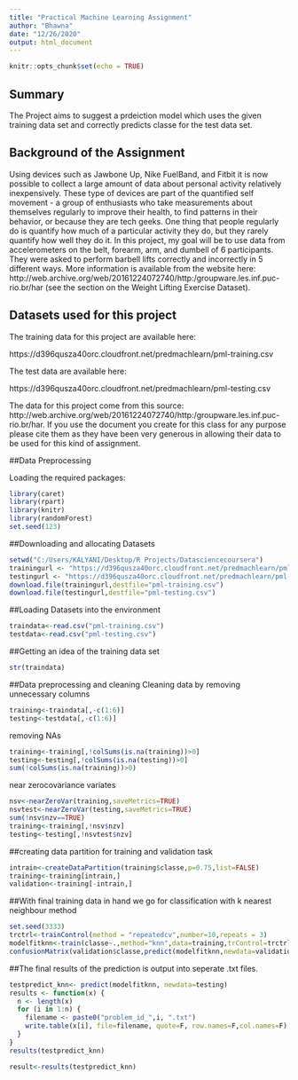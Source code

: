 ```yaml
---
title: "Practical Machine Learning Assignment"
author: "Bhawna"
date: "12/26/2020"
output: html_document
---
```


```r
knitr::opts_chunk$set(echo = TRUE)
```

## Summary
The Project aims to suggest a prdeiction model which uses the given training  data set and correctly predicts classe for the test data set.

## Background of the Assignment
Using devices such as Jawbone Up, Nike FuelBand, and Fitbit it is now possible to collect a large amount of data about personal activity relatively inexpensively. These type of devices are part of the quantified self movement - a group of enthusiasts who take measurements about themselves regularly to improve their health, to find patterns in their behavior, or because they are tech geeks. One thing that people regularly do is quantify how much of a particular activity they do, but they rarely quantify how well they do it. In this project, my goal will be to use data from accelerometers on the belt, forearm, arm, and dumbell of 6 participants. They were asked to perform barbell lifts correctly and incorrectly in 5 different ways. 
More information is available from the website here: http://web.archive.org/web/20161224072740/http:/groupware.les.inf.puc-rio.br/har (see the section on the Weight Lifting Exercise Dataset).

## Datasets used for this project
The training data for this project are available here:

https://d396qusza40orc.cloudfront.net/predmachlearn/pml-training.csv

The test data are available here:

https://d396qusza40orc.cloudfront.net/predmachlearn/pml-testing.csv


The data for this project come from this source: http://web.archive.org/web/20161224072740/http:/groupware.les.inf.puc-rio.br/har. If you use the document you create for this class for any purpose please cite them as they have been very generous in allowing their data to be used for this kind of assignment.



##Data Preprocessing

Loading the required packages:

```r
library(caret)
library(rpart)
library(knitr)
library(randomForest)
set.seed(123)
```
##Downloading and allocating Datasets
```r
setwd("C:/Users/KALYANI/Desktop/R Projects/Datasciencecoursera")
trainingurl <- "https://d396qusza40orc.cloudfront.net/predmachlearn/pml-training.csv"
testingurl <- "https://d396qusza40orc.cloudfront.net/predmachlearn/pml-testing.csv"
download.file(trainingurl,destfile="pml-training.csv")
download.file(testingurl,destfile="pml-testing.csv")
```
##Loading Datasets into the environment

```r
traindata<-read.csv("pml-training.csv")
testdata<-read.csv("pml-testing.csv")
```

##Getting an idea of the training data set
```r
str(traindata)
```

##Data preprocessing and cleaning
Cleaning data by removing unnecessary columns
```r
training<-traindata[,-c(1:6)]
testing<-testdata[,-c(1:6)]
```


removing NAs
```r
training<-training[,!colSums(is.na(training))>0]
testing<-testing[,!colSums(is.na(testing))>0]
sum(!colSums(is.na(training))>0)
```

near zerocovariance variates
```r
nsv<-nearZeroVar(training,saveMetrics=TRUE)
nsvtest<-nearZeroVar(testing,saveMetrics=TRUE)
sum(!nsv$nzv==TRUE)
training<-training[,!nsv$nzv]
testing<-testing[,!nsvtest$nzv]
```

##creating data partition for training and validation task
```r
intrain<-createDataPartition(training$classe,p=0.75,list=FALSE)
training<-training[intrain,]
validation<-training[-intrain,]
```

##With final training data in hand we go for classification with k nearest neighbour method

```r
set.seed(3333)
trctrl<-trainControl(method = "repeatedcv",number=10,repeats = 3)
modelfitknn<-train(classe~.,method="knn",data=training,trControl=trctrl,preProcess="pca")
confusionMatrix(validation$classe,predict(modelfitknn,newdata=validation))
```


##The final results of the prediction is output into seperate .txt files.

```r
testpredict_knn<- predict(modelfitknn, newdata=testing)
results <- function(x) {
  n <- length(x)
  for (i in 1:n) {
    filename <- paste0("problem_id_",i, ".txt")
    write.table(x[i], file=filename, quote=F, row.names=F,col.names=F)
  }
}
results(testpredict_knn)

result<-results(testpredict_knn)
```




